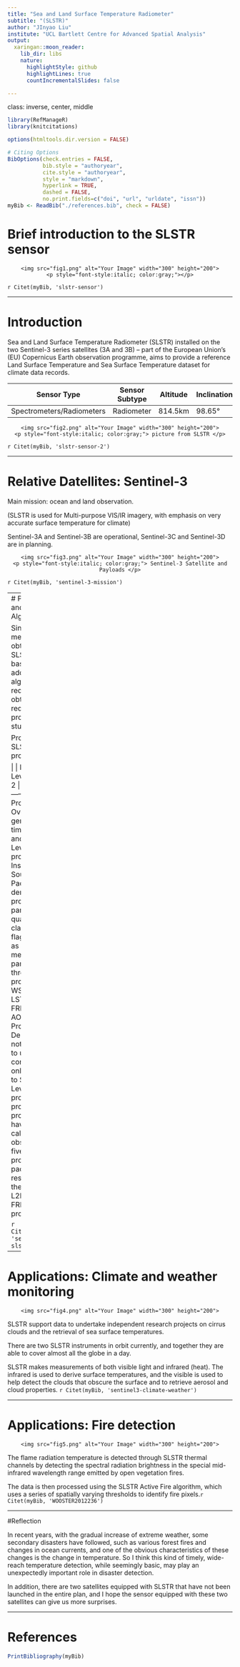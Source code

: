 ```yaml
---
title: "Sea and Land Surface Temperature Radiometer"
subtitle: "(SLSTR)"
author: "JInyao Liu"
institute: "UCL Bartlett Centre for Advanced Spatial Analysis"
output:
  xaringan::moon_reader:
    lib_dir: libs
    nature:
      highlightStyle: github
      highlightLines: true
      countIncrementalSlides: false

---
```

class: inverse, center, middle

```r
library(RefManageR)
library(knitcitations)

options(htmltools.dir.version = FALSE)

# Citing Options
BibOptions(check.entries = FALSE,
           bib.style = "authoryear",
           cite.style = "authoryear",
           style = "markdown",
           hyperlink = TRUE,
           dashed = FALSE,
           no.print.fields=c("doi", "url", "urldate", "issn"))
myBib <- ReadBib("./references.bib", check = FALSE)

```
# Brief introduction to the SLSTR sensor
<div style="text-align:center">
    <img src="fig1.png" alt="Your Image" width="300" height="200">
    <p style="font-style:italic; color:gray;"></p>
</div>

`r Citet(myBib, 'slstr-sensor')`



---

# Introduction

Sea and Land Surface Temperature Radiometer (SLSTR) installed on the two Sentinel-3 series satellites (3A and 3B) – part of the European Union’s (EU) Copernicus Earth observation programme, aims to provide a reference Land Surface Temperature and Sea Surface Temperature dataset for climate data records.

| Sensor Type | Sensor Subtype | Altitude | Inclination |
|----------|----------|----------|----------|
| Spectrometers/Radiometers  | Radiometer   | 814.5km  | 98.65°  |



<div style="text-align:center">
    <img src="fig2.png" alt="Your Image" width="300" height="200">
    <p style="font-style:italic; color:gray;"> picture from SLSTR </p>
</div>

`r Citet(myBib, 'slstr-sensor-2')`

---

# Relative Datellites: Sentinel-3 

Main mission: ocean and land observation. 

(SLSTR is used for Multi-purpose VIS/IR imagery, with emphasis on very accurate surface temperature for climate)

Sentinel-3A and Sentinel-3B are operational, Sentinel-3C and Sentinel-3D are in planning. 

<div style="text-align:center">
    <img src="fig3.png" alt="Your Image" width="300" height="200">
    <p style="font-style:italic; color:gray;"> Sentinel-3 Satellite and Payloads </p>
</div>

`r Citet(myBib, 'sentinel-3-mission')`

---
# Products and Algorithms

Since the metadata obtained by SLSTR is very basic, additional algorithms are required to obtain the required products for study.

Processing of SLSTR products: 


|   | Level 0 | Level 1 | Level 2 |
|---|-------|-------|-------|
| Processing Overview | generates time sorted and annotated Level-0 data products from Instrument Source Packets (ISP) | derive a data product, in particular quality and classification flags as well as useful meteorological parameters | three core processors: WST/WCT and LST IPF, the FRP IPF, the AOD IPF. |
| Products Description | not available to users and is considered only as input to SLSTR Level-1 processing | provide products that have been calibrated and observed | five different product packages: results from the SST, the L2P, the LST, FRP and AOD processing |

`r Citet(myBib, 'sentinel3-slstr')`

---

# Applications: Climate and weather monitoring


<div style="text-align:center">
    <img src="fig4.png" alt="Your Image" width="300" height="200">
</div>

SLSTR support data to undertake independent research projects on cirrus clouds and the retrieval of sea surface temperatures. 

There are two SLSTR instruments in orbit currently, and together they are able to cover almost all the globe in a day. 

SLSTR makes measurements of both visible light and infrared (heat).  The infrared is used to derive surface temperatures, and the visible is used to help detect the clouds that obscure the surface and to retrieve aerosol and cloud properties. `r Citet(myBib, 'sentinel3-climate-weather')`


---

# Applications: Fire detection

<div style="text-align:center">
    <img src="fig5.png" alt="Your Image" width="300" height="200">
</div>

The flame radiation temperature is detected through SLSTR thermal channels by detecting the spectral radiation brightness in the special mid-infrared wavelength range emitted by open vegetation fires. 

The data is then processed using the SLSTR Active Fire algorithm, which uses a series of spatially varying thresholds to identify fire pixels.`r Citet(myBib, 'WOOSTER2012236')`


---

#Reflection

In recent years, with the gradual increase of extreme weather, some secondary disasters have followed, such as various forest fires and changes in ocean currents, and one of the obvious characteristics of these changes is the change in temperature. So I think this kind of timely, wide-reach temperature detection, while seemingly basic, may play an unexpectedly important role in disaster detection.

In addition, there are two satellites equipped with SLSTR that have not been launched in the entire plan, and I hope the sensor equipped with these two satellites can give us more surprises.

---

# References

```r


PrintBibliography(myBib)

```